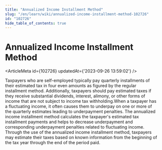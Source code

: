 ```yaml
---
title: "Annualized Income Installment Method"
slug: "/en/learn/wiki/annualized-income-installment-method-102726"
id: "102726"
hide_table_of_contents: true
---
```



# Annualized Income Installment Method

<ArticleMeta id={102726} updatedAt={'2023-09-26 13:59:02'} />
<div className='border-solid border-b border-t-0 my-4 border-[var(--ifm-color-gray-300)]' />

Taxpayers who are self-employed typically pay quarterly installments of their estimated tax in four even amounts as figured by the regular installment method. Additionally, taxpayers should pay estimated taxes if they receive substantial dividends, interest, alimony, or other forms of income that are not subject to income tax withholding.When a taxpayer has a fluctuating income, it often causes them to underpay on one or more of the quarterly estimates leading to underpayment penalties. The annualized income installment method calculates the taxpayer's estimated tax installment payments and helps to decrease underpayment and corresponding underpayment penalties related to fluctuating income. Through the use of the annualized income installment method, taxpayers may estimate their taxes based on known information from the beginning of the tax year through the end of the period paid.
